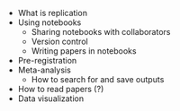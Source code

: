 - What is replication
- Using notebooks  
	- Sharing notebooks with collaborators  
	- Version control  
	- Writing papers in notebooks  
- Pre-registration  
- Meta-analysis  
	- How to search for and save outputs  
- How to read papers (?) 
- Data visualization 
